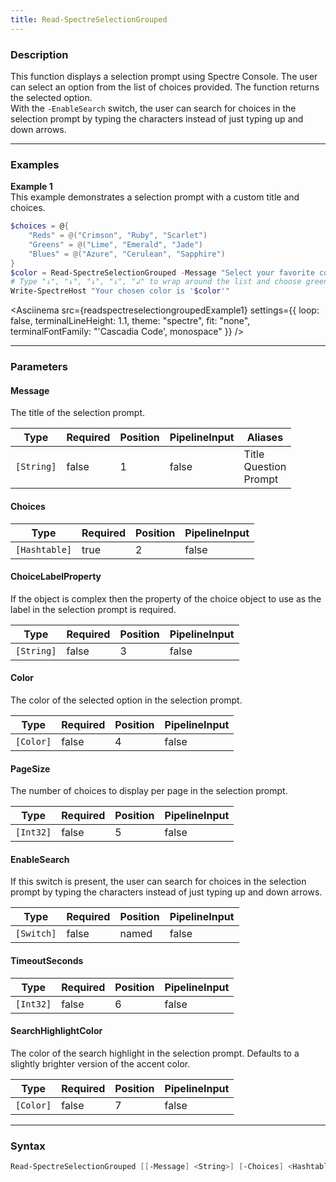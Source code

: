 ```yaml
---
title: Read-SpectreSelectionGrouped
---
```









### Description

This function displays a selection prompt using Spectre Console. The user can select an option from the list of choices provided. The function returns the selected option.  
With the `-EnableSearch` switch, the user can search for choices in the selection prompt by typing the characters instead of just typing up and down arrows.



---


### Examples


**Example 1**  
This example demonstrates a selection prompt with a custom title and choices.



```powershell
$choices = @{
    "Reds" = @("Crimson", "Ruby", "Scarlet")
    "Greens" = @("Lime", "Emerald", "Jade")
    "Blues" = @("Azure", "Cerulean", "Sapphire")
}
$color = Read-SpectreSelectionGrouped -Message "Select your favorite color" -Choices $choices -Color "Green"
# Type "↓", "↓", "↓", "↓", "↲" to wrap around the list and choose green
Write-SpectreHost "Your chosen color is '$color'"
```
<Asciinema
    src={readspectreselectiongroupedExample1}
    settings={{
        loop: false,
        terminalLineHeight: 1.1,
        theme: "spectre",
        fit: "none",
        terminalFontFamily: "'Cascadia Code', monospace"
    }}
/>


---


### Parameters
#### **Message**

The title of the selection prompt.






|Type      |Required|Position|PipelineInput|Aliases                      |
|----------|--------|--------|-------------|-----------------------------|
|`[String]`|false   |1       |false        |Title<br/>Question<br/>Prompt|



#### **Choices**




|Type         |Required|Position|PipelineInput|
|-------------|--------|--------|-------------|
|`[Hashtable]`|true    |2       |false        |



#### **ChoiceLabelProperty**

If the object is complex then the property of the choice object to use as the label in the selection prompt is required.






|Type      |Required|Position|PipelineInput|
|----------|--------|--------|-------------|
|`[String]`|false   |3       |false        |



#### **Color**

The color of the selected option in the selection prompt.






|Type     |Required|Position|PipelineInput|
|---------|--------|--------|-------------|
|`[Color]`|false   |4       |false        |



#### **PageSize**

The number of choices to display per page in the selection prompt.






|Type     |Required|Position|PipelineInput|
|---------|--------|--------|-------------|
|`[Int32]`|false   |5       |false        |



#### **EnableSearch**

If this switch is present, the user can search for choices in the selection prompt by typing the characters instead of just typing up and down arrows.






|Type      |Required|Position|PipelineInput|
|----------|--------|--------|-------------|
|`[Switch]`|false   |named   |false        |



#### **TimeoutSeconds**




|Type     |Required|Position|PipelineInput|
|---------|--------|--------|-------------|
|`[Int32]`|false   |6       |false        |



#### **SearchHighlightColor**

The color of the search highlight in the selection prompt. Defaults to a slightly brighter version of the accent color.






|Type     |Required|Position|PipelineInput|
|---------|--------|--------|-------------|
|`[Color]`|false   |7       |false        |





---


### Syntax
```powershell
Read-SpectreSelectionGrouped [[-Message] <String>] [-Choices] <Hashtable> [[-ChoiceLabelProperty] <String>] [[-Color] <Color>] [[-PageSize] <Int32>] [-EnableSearch] [[-TimeoutSeconds] <Int32>] [[-SearchHighlightColor] <Color>] [<CommonParameters>]
```
